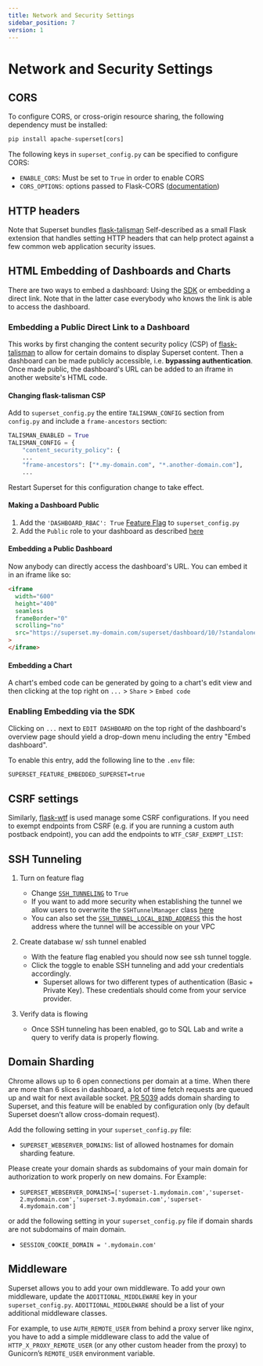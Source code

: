 ```yaml
---
title: Network and Security Settings
sidebar_position: 7
version: 1
---
```


# Network and Security Settings

## CORS

To configure CORS, or cross-origin resource sharing, the following dependency must be installed:

```python
pip install apache-superset[cors]
```

The following keys in `superset_config.py` can be specified to configure CORS:

- `ENABLE_CORS`: Must be set to `True` in order to enable CORS
- `CORS_OPTIONS`: options passed to Flask-CORS
  ([documentation](https://flask-cors.corydolphin.com/en/latest/api.html#extension))


## HTTP headers

Note that Superset bundles [flask-talisman](https://pypi.org/project/talisman/)
Self-described as a small Flask extension that handles setting HTTP headers that can help
protect against a few common web application security issues.


## HTML Embedding of Dashboards and Charts

There are two ways to embed a dashboard: Using the [SDK](https://www.npmjs.com/package/@superset-ui/embedded-sdk) or embedding a direct link. Note that in the latter case everybody who knows the link is able to access the dashboard.

### Embedding a Public Direct Link to a Dashboard

This works by first changing the content security policy (CSP) of [flask-talisman](https://github.com/GoogleCloudPlatform/flask-talisman) to allow for certain domains to display Superset content. Then a dashboard can be made publicly accessible, i.e. **bypassing authentication**. Once made public, the dashboard's URL can be added to an iframe in another website's HTML code.

#### Changing flask-talisman CSP

Add to `superset_config.py` the entire `TALISMAN_CONFIG` section from `config.py` and include a `frame-ancestors` section:
```python
TALISMAN_ENABLED = True
TALISMAN_CONFIG = {
    "content_security_policy": {
    ...
	"frame-ancestors": ["*.my-domain.com", "*.another-domain.com"],
    ...
```
Restart Superset for this configuration change to take effect.

#### Making a Dashboard Public

1. Add the `'DASHBOARD_RBAC': True` [Feature Flag](https://github.com/apache/superset/blob/master/RESOURCES/FEATURE_FLAGS.md) to `superset_config.py`
2. Add the `Public` role to your dashboard as described [here](https://superset.apache.org/docs/using-superset/creating-your-first-dashboard/#manage-access-to-dashboards)

#### Embedding a Public Dashboard

Now anybody can directly access the dashboard's URL. You can embed it in an iframe like so:

```html
<iframe
  width="600"
  height="400"
  seamless
  frameBorder="0"
  scrolling="no"
  src="https://superset.my-domain.com/superset/dashboard/10/?standalone=1&height=400"
>
</iframe>
```
#### Embedding a Chart

A chart's embed code can be generated by going to a chart's edit view and then clicking at the top right on `...` > `Share` > `Embed code`

### Enabling Embedding via the SDK

Clicking on `...` next to `EDIT DASHBOARD` on the top right of the dashboard's overview page should yield a drop-down menu including the entry "Embed dashboard".

To enable this entry, add the following line to the `.env` file:

```text
SUPERSET_FEATURE_EMBEDDED_SUPERSET=true
```

## CSRF settings

Similarly, [flask-wtf](https://flask-wtf.readthedocs.io/en/0.15.x/config/) is used manage
some CSRF configurations. If you need to exempt endpoints from CSRF (e.g. if you are
running a custom auth postback endpoint), you can add the endpoints to `WTF_CSRF_EXEMPT_LIST`:


## SSH Tunneling

1. Turn on feature flag
    - Change [`SSH_TUNNELING`](https://github.com/apache/superset/blob/eb8386e3f0647df6d1bbde8b42073850796cc16f/superset/config.py#L489) to `True`
    - If you want to add more security when establishing the tunnel we allow users to overwrite the `SSHTunnelManager` class [here](https://github.com/apache/superset/blob/eb8386e3f0647df6d1bbde8b42073850796cc16f/superset/config.py#L507)
    - You can also set the [`SSH_TUNNEL_LOCAL_BIND_ADDRESS`](https://github.com/apache/superset/blob/eb8386e3f0647df6d1bbde8b42073850796cc16f/superset/config.py#L508) this the host address where the tunnel will be accessible on your VPC

2. Create database w/ ssh tunnel enabled
    - With the feature flag enabled you should now see ssh tunnel toggle.
    - Click the toggle to enable SSH tunneling and add your credentials accordingly.
        - Superset allows for two different types of authentication (Basic + Private Key). These credentials should come from your service provider.

3. Verify data is flowing
    - Once SSH tunneling has been enabled, go to SQL Lab and write a query to verify data is properly flowing.


## Domain Sharding

Chrome allows up to 6 open connections per domain at a time. When there are more than 6 slices in
dashboard, a lot of time fetch requests are queued up and wait for next available socket.
[PR 5039](https://github.com/apache/superset/pull/5039) adds domain sharding to Superset,
and this feature will be enabled by configuration only (by default Superset doesn’t allow
cross-domain request).

Add the following setting in your `superset_config.py` file:

- `SUPERSET_WEBSERVER_DOMAINS`: list of allowed hostnames for domain sharding feature.

Please create your domain shards as subdomains of your main domain for authorization to
work properly on new domains. For Example:

- `SUPERSET_WEBSERVER_DOMAINS=['superset-1.mydomain.com','superset-2.mydomain.com','superset-3.mydomain.com','superset-4.mydomain.com']`

or add the following setting in your `superset_config.py` file if domain shards are not subdomains of main domain.

- `SESSION_COOKIE_DOMAIN = '.mydomain.com'`

## Middleware

Superset allows you to add your own middleware. To add your own middleware, update the
`ADDITIONAL_MIDDLEWARE` key in your `superset_config.py`. `ADDITIONAL_MIDDLEWARE` should be a list
of your additional middleware classes.

For example, to use `AUTH_REMOTE_USER` from behind a proxy server like nginx, you have to add a
simple middleware class to add the value of `HTTP_X_PROXY_REMOTE_USER` (or any other custom header
from the proxy) to Gunicorn’s `REMOTE_USER` environment variable.
